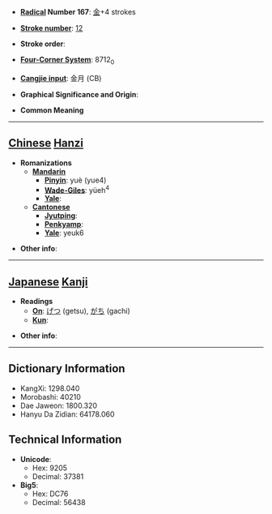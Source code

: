 * '''[[Wiktionary:Chinese radical index| Radical]] Number 167''': [[Wiktionary:Chinese radical index 金|金]]+4 strokes

* '''[[Wiktionary:Chinese total strokes index|Stroke number]]''': [[Wiktionary:Chinese total strokes index 12|12]]

* '''Stroke order''': 

* '''[[Wiktionary:Chinese four corner index|Four-Corner System]]''': 8712<sub>0</sub>

* '''[[Wiktionary:Chinese Cangjie index|Cangjie input]]''': 金月 (CB)

* '''Graphical Significance and Origin''': 

* '''Common Meaning'''

----

== [[Chinese]] [[Hanzi]] ==

* '''Romanizations'''
** '''[[Mandarin]]'''
*** '''[[Pinyin]]''': yuè (yue4)
*** '''[[Wade-Giles]]''': yüeh<sup>4</sup>
*** '''[[Yale]]''': 
** '''[[Cantonese]]'''
*** '''[[Jyutping]]''':
*** '''[[Penkyamp]]''': 
*** '''[[Yale]]''': yeuk6

* '''Other info''': 

----

== [[Japanese]] [[Kanji]] ==

* '''Readings'''
** '''[[On]]''': [[げつ]] (getsu), [[がち]] (gachi)
** '''[[Kun]]''': 

* '''Other info''':  

----

== Dictionary Information ==

* KangXi: 1298.040
* Morobashi: 40210
* Dae Jaweon: 1800.320
* Hanyu Da Zidian: 64178.060

== Technical Information ==

* '''Unicode''':
** Hex: 9205
** Decimal: 37381
* '''Big5''':
** Hex: DC76
** Decimal: 56438